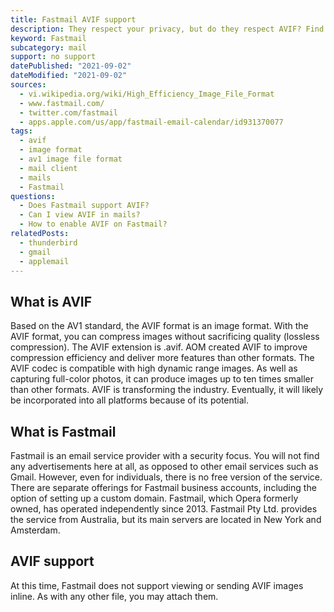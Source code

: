 ```yaml
---
title: Fastmail AVIF support
description: They respect your privacy, but do they respect AVIF? Find out how you can use AVIF images in Fastmail.
keyword: Fastmail
subcategory: mail
support: no support
datePublished: "2021-09-02"
dateModified: "2021-09-02"
sources:
  - vi.wikipedia.org/wiki/High_Efficiency_Image_File_Format
  - www.fastmail.com/
  - twitter.com/fastmail
  - apps.apple.com/us/app/fastmail-email-calendar/id931370077
tags:
  - avif
  - image format
  - av1 image file format
  - mail client
  - mails
  - Fastmail
questions:
  - Does Fastmail support AVIF?
  - Can I view AVIF in mails?
  - How to enable AVIF on Fastmail?
relatedPosts:
  - thunderbird
  - gmail
  - applemail
---
```


## What is AVIF

Based on the AV1 standard, the AVIF format is an image format. With the AVIF format, you can compress images without sacrificing quality (lossless compression). The AVIF extension is .avif. AOM created AVIF to improve compression efficiency and deliver more features than other formats. The AVIF codec is compatible with high dynamic range images. As well as capturing full-color photos, it can produce images up to ten times smaller than other formats. AVIF is transforming the industry. Eventually, it will likely be incorporated into all platforms because of its potential.

## What is Fastmail

Fastmail is an email service provider with a security focus. You will not find any advertisements here at all, as opposed to other email services such as Gmail. However, even for individuals, there is no free version of the service. There are separate offerings for Fastmail business accounts, including the option of setting up a custom domain. Fastmail, which Opera formerly owned, has operated independently since 2013. Fastmail Pty Ltd. provides the service from Australia, but its main servers are located in New York and Amsterdam.

## AVIF support

At this time, Fastmail does not support viewing or sending AVIF images inline. As with any other file, you may attach them.

